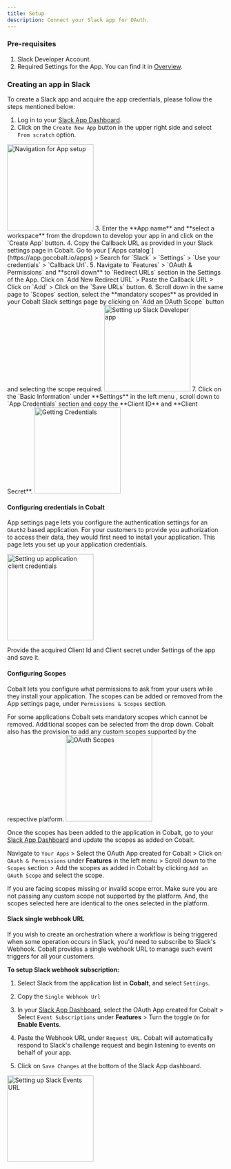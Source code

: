 ```yaml
---
title: Setup
description: Connect your Slack app for OAuth.
---
```

### Pre-requisites

1. Slack Developer Account.
2. Required Settings for the App. You can find it in [Overview](https://docs.gocobalt.io/resources/integration-providers/slack_overview#required-settings).


### Creating an app in Slack

To create a Slack app and acquire the app credentials, please follow the steps mentioned below:

1. Log in to your [Slack App Dashboard](https://api.slack.com/apps).
2. Click on the `Create New App` button in the upper right side and select `From scratch` option.
<img height="200" src="/images/Slack/Slack_navigation.png" alt="Navigation for App setup"/>
3. Enter the **App name** and **select a workspace** from the dropdown to develop your app in and click on the `Create App` button.
4. Copy the Callback URL as provided in your Slack settings page in Cobalt. Go to your [`Apps catalog`](https://app.gocobalt.io/apps) > Search for `Slack` > `Settings` > `Use your credentials` > `Callback Url`.
5. Navigate to `Features` > `OAuth & Permissions` and **scroll down** to `Redirect URLs` section in the Settings of the App. Click on `Add New Redirect URL` > Paste the Callback URL > Click on `Add` > Click on the `Save URLs` button.
6. Scroll down in the same page to `Scopes` section, select the **mandatory scopes** as provided in your Cobalt Slack settings page by clicking on `Add an OAuth Scope` button and selecting the scope required.
<img height="200" src="/images/Slack/Slack_config.png" alt="Setting up Slack Developer app"/>
7. Click on the `Basic Information` under **Settings** in the left menu , scroll down to `App Credentials` section  and copy the **Client ID** and **Client Secret**.
<img height="200" src="/images/Slack/Slack_credentials.png" alt="Getting Credentials"/>

#### Configuring credentials in Cobalt
App settings page lets you configure the authentication settings for an `OAuth2` based application. For your customers to provide you authorization to access their data,
they would first need to install your application. This page lets you set up your application credentials.

<img height="200" src="/images/Slack/Slack_cobalt.png" alt="Setting up application client credentials"/>

Provide the acquired Client Id and Client secret under Settings of the app and save it.

#### Configuring Scopes
Cobalt lets you configure what permissions to ask from your users while they install your application. The scopes can be added or removed from the App settings page, under `Permissions & Scopes`
section. 

For some applications Cobalt sets mandatory scopes which cannot be removed. Additional scopes can be selected from the drop down. Cobalt also has the provision to add any 
custom scopes supported by the respective platform.
<img height="200" src="/images/Slack/Slack_scopes.png" alt="OAuth Scopes"/>

Once the scopes has been added to the application in Cobalt, go to your [Slack App Dashboard](https://api.slack.com/apps) and update the scopes as added on Cobalt.

Navigate to  `Your Apps` > Select the OAuth App created for Cobalt > Click on `OAuth & Permissions` under **Features** in the left menu  > Scroll down to the `Scopes` section > Add the scopes as added in Cobalt by clicking `Add an OAuth Scope` and select the scope.

<Warning>
If you are facing scopes missing or invalid scope error. Make sure you are not passing any custom scope not supported by the platform. And, the scopes selected here are
identical to the ones selected in the platform.
</Warning>

#### Slack single webhook URL
If you wish to create an orchestration where a workflow is being triggered when some operation occurs in Slack, you'd need to subscribe to Slack's Webhook. Cobalt provides
a single webhook URL to manage such event triggers for all your customers.

**To setup Slack webhook subscription:**

1. Select Slack from the application list in **Cobalt**, and select `Settings`.
2. Copy the `Single Webhook Url`
3. In your [Slack App Dashboard](https://api.slack.com/apps), select the OAuth App created for Cobalt > Select `Event Subscriptions` under **Features** > Turn the toggle `On` for **Enable Events**.
4. Paste the Webhook URL under `Request URL`. Cobalt will automatically respond to Slack's challenge request and begin listening to events on behalf of your app.

5. Click on `Save Changes` at the bottom of the Slack App dashboard.

<img height="200" src="/images/Slack/Slack_webhook.png" alt="Setting up Slack Events URL"/>